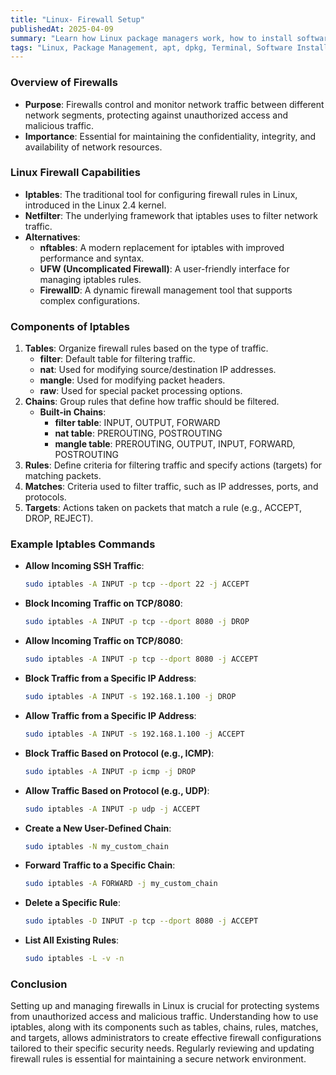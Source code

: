 ```yaml
---
title: "Linux- Firewall Setup"
publishedAt: 2025-04-09
summary: "Learn how Linux package managers work, how to install software, and manage dependencies with apt, dpkg, and more."
tags: "Linux, Package Management, apt, dpkg, Terminal, Software Installation"
---
```



### Overview of Firewalls

- **Purpose**: Firewalls control and monitor network traffic between different network segments, protecting against unauthorized access and malicious traffic.
- **Importance**: Essential for maintaining the confidentiality, integrity, and availability of network resources.

### Linux Firewall Capabilities

- **Iptables**: The traditional tool for configuring firewall rules in Linux, introduced in the Linux 2.4 kernel.
- **Netfilter**: The underlying framework that iptables uses to filter network traffic.
- **Alternatives**:
    - **nftables**: A modern replacement for iptables with improved performance and syntax.
    - **UFW (Uncomplicated Firewall)**: A user-friendly interface for managing iptables rules.
    - **FirewallD**: A dynamic firewall management tool that supports complex configurations.

### Components of Iptables

1. **Tables**: Organize firewall rules based on the type of traffic.
    - **filter**: Default table for filtering traffic.
    - **nat**: Used for modifying source/destination IP addresses.
    - **mangle**: Used for modifying packet headers.
    - **raw**: Used for special packet processing options.
2. **Chains**: Group rules that define how traffic should be filtered.
    - **Built-in Chains**:
        - **filter table**: INPUT, OUTPUT, FORWARD
        - **nat table**: PREROUTING, POSTROUTING
        - **mangle table**: PREROUTING, OUTPUT, INPUT, FORWARD, POSTROUTING
3. **Rules**: Define criteria for filtering traffic and specify actions (targets) for matching packets.
4. **Matches**: Criteria used to filter traffic, such as IP addresses, ports, and protocols.
5. **Targets**: Actions taken on packets that match a rule (e.g., ACCEPT, DROP, REJECT).

### Example Iptables Commands

- **Allow Incoming SSH Traffic**:
    
    ```bash
    sudo iptables -A INPUT -p tcp --dport 22 -j ACCEPT
    
    ```
    
- **Block Incoming Traffic on TCP/8080**:
    
    ```bash
    sudo iptables -A INPUT -p tcp --dport 8080 -j DROP
    
    ```
    
- **Allow Incoming Traffic on TCP/8080**:
    
    ```bash
    sudo iptables -A INPUT -p tcp --dport 8080 -j ACCEPT
    
    ```
    
- **Block Traffic from a Specific IP Address**:
    
    ```bash
    sudo iptables -A INPUT -s 192.168.1.100 -j DROP
    
    ```
    
- **Allow Traffic from a Specific IP Address**:
    
    ```bash
    sudo iptables -A INPUT -s 192.168.1.100 -j ACCEPT
    
    ```
    
- **Block Traffic Based on Protocol (e.g., ICMP)**:
    
    ```bash
    sudo iptables -A INPUT -p icmp -j DROP
    
    ```
    
- **Allow Traffic Based on Protocol (e.g., UDP)**:
    
    ```bash
    sudo iptables -A INPUT -p udp -j ACCEPT
    
    ```
    
- **Create a New User-Defined Chain**:
    
    ```bash
    sudo iptables -N my_custom_chain
    
    ```
    
- **Forward Traffic to a Specific Chain**:
    
    ```bash
    sudo iptables -A FORWARD -j my_custom_chain
    
    ```
    
- **Delete a Specific Rule**:
    
    ```bash
    sudo iptables -D INPUT -p tcp --dport 8080 -j ACCEPT
    
    ```
    
- **List All Existing Rules**:
    
    ```bash
    sudo iptables -L -v -n
    
    ```
    

### Conclusion

Setting up and managing firewalls in Linux is crucial for protecting systems from unauthorized access and malicious traffic. Understanding how to use iptables, along with its components such as tables, chains, rules, matches, and targets, allows administrators to create effective firewall configurations tailored to their specific security needs. Regularly reviewing and updating firewall rules is essential for maintaining a secure network environment.